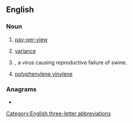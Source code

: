 ==English==

===Noun===
{{en-noun|-}}

# {{lb|en|television}} [[pay-per-view]]
# {{soplink|purchase|price}} [[variance]]
# {{lb|en|biology}} {{taxlink|Porcine parvovirus|species|noshow=1}}, a virus causing reproductive failure of swine.
# {{lb|en|polymers}} [[polyphenylene vinylene]]

===Anagrams===
* {{anagrams|en|PVP}}

[[Category:English three-letter abbreviations]]
